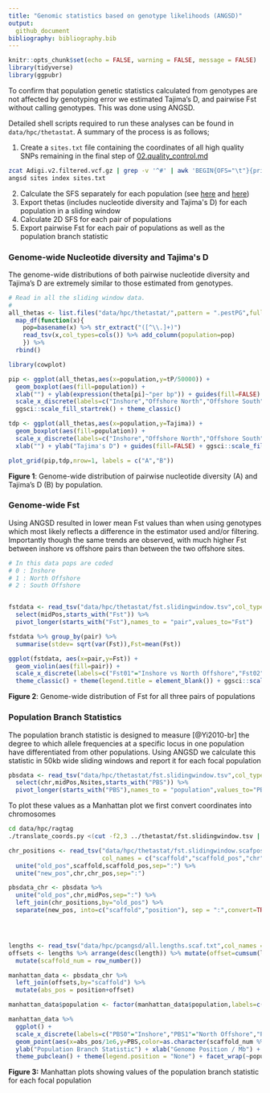 ```yaml
---
title: "Genomic statistics based on genotype likelihoods (ANGSD)"
output: 
  github_document
bibliography: bibliography.bib
---
```


```r
knitr::opts_chunk$set(echo = FALSE, warning = FALSE, message = FALSE)
library(tidyverse)
library(ggpubr)
```

To confirm that population genetic statistics calculated from genotypes are not affected by genotyping error we estimated Tajima's D, and pairwise Fst without calling genotypes. This was done using ANGSD.

Detailed shell scripts required to run these analyses can be found in `data/hpc/thetastat`.  A summary of the process is as follows;

1. Create a `sites.txt` file containing the coordinates of all high quality SNPs remaining in the final step of [02.quality_control.md](02.quality_control.md)
```bash
zcat Adigi.v2.filtered.vcf.gz | grep -v '^#' | awk 'BEGIN{OFS="\t"}{print $1,$2}' > sites.txt
angsd sites index sites.txt
```
2. Calculate the SFS separately for each population (see [here](data/hpc/thetastat/02_allele_freqs.sh) and [here](data/hpc/thetastat/03_realsfs.sh))
3. Export thetas (includes nucleotide diversity and Tajima\'s D) for each population in a sliding window
4. Calculate 2D SFS for each pair of populations
5. Export pairwise Fst for each pair of populations as well as the population branch statistic

### Genome-wide Nucleotide diversity and Tajima\'s D

The genome-wide distributions of both pairwise nucleotide diversity and Tajima's D are extremely similar to those estimated from genotypes. 

```r
# Read in all the sliding window data.
#
all_thetas <- list.files("data/hpc/thetastat/",pattern = ".pestPG",full.names = TRUE) %>% 
  map_df(function(x){
    pop=basename(x) %>% str_extract("([^\\.]+)")
    read_tsv(x,col_types=cols()) %>% add_column(population=pop)
    }) %>% 
  rbind()
```


```r
library(cowplot)

pip <- ggplot(all_thetas,aes(x=population,y=tP/50000)) + 
  geom_boxplot(aes(fill=population)) + 
  xlab("") + ylab(expression(theta[pi]~"per bp")) + guides(fill=FALSE) + 
  scale_x_discrete(labels=c("Inshore","Offshore North","Offshore South")) +
  ggsci::scale_fill_startrek() + theme_classic() 

tdp <- ggplot(all_thetas,aes(x=population,y=Tajima)) + 
  geom_boxplot(aes(fill=population)) + 
  scale_x_discrete(labels=c("Inshore","Offshore North","Offshore South")) +
  xlab("") + ylab("Tajima's D") + guides(fill=FALSE) + ggsci::scale_fill_startrek() + theme_classic() 

plot_grid(pip,tdp,nrow=1, labels = c("A","B"))
```

**Figure 1**: Genome-wide distribution of pairwise nucleotide diversity (A) and Tajima's D (B) by population. 

### Genome-wide Fst

Using ANGSD resulted in lower mean Fst values than when using genotypes which most likely reflects a difference in the estimator used and/or filtering.  Importantly though the same trends are observed, with much higher Fst between inshore vs offshore pairs than between the two offshore sites. 

```r
# In this data pops are coded
# 0 : Inshore
# 1 : North Offshore
# 2 : South Offshore


fstdata <- read_tsv("data/hpc/thetastat/fst.slidingwindow.tsv",col_types = cols()) %>% 
  select(midPos,starts_with("Fst")) %>% 
  pivot_longer(starts_with("Fst"),names_to = "pair",values_to="Fst")

fstdata %>% group_by(pair) %>% 
  summarise(stdev= sqrt(var(Fst)),Fst=mean(Fst))
```


```r
ggplot(fstdata, aes(x=pair,y=Fst)) + 
  geom_violin(aes(fill=pair)) +
  scale_x_discrete(labels=c("Fst01"="Inshore vs North Offshore","Fst02"="Inshore vs South Offshore","Fst12"="North Offshore vs South Offshore")) +
  theme_classic() + theme(legend.title = element_blank()) + ggsci::scale_fill_startrek() + guides(fill=FALSE) + xlab("") + ylim(0,0.2) + coord_flip() 
```

**Figure 2**: Genome-wide distribution of Fst for all three pairs of populations


### Population Branch Statistics

The population branch statistic is designed to measure [@Yi2010-br] the degree to which allele frequencies at a specific locus in one population have differentiated from other populations.  Using ANGSD we calculate this statistic in 50kb wide sliding windows and report it for each focal population 

```r
pbsdata <- read_tsv("data/hpc/thetastat/fst.slidingwindow.tsv",col_types = cols()) %>% 
  select(chr,midPos,Nsites,starts_with("PBS")) %>% 
  pivot_longer(starts_with("PBS"),names_to = "population",values_to="PBS")
```

To plot these values as a Manhattan plot we first convert coordinates into chromosomes

```bash
cd data/hpc/ragtag
./translate_coords.py <(cut -f2,3 ../thetastat/fst.slidingwindow.tsv | grep -v 'midPos') ragtag_output/ragtag.scaffolds.agp > ../thetastat/fst.slidingwindow.scafpos.tsv --keep
```

```r
chr_positions <- read_tsv("data/hpc/thetastat/fst.slidingwindow.scafpos.tsv", col_types = cols(),
                          col_names = c("scaffold","scaffold_pos","chr","chr_pos")) %>% 
  unite("old_pos",scaffold,scaffold_pos,sep=":") %>% 
  unite("new_pos",chr,chr_pos,sep=":")

pbsdata_chr <- pbsdata %>% 
  unite("old_pos",chr,midPos,sep=":") %>% 
  left_join(chr_positions,by="old_pos") %>% 
  separate(new_pos, into=c("scaffold","position"), sep = ":",convert=TRUE)




lengths <- read_tsv("data/hpc/pcangsd/all.lengths.scaf.txt",col_names = c("scaffold","length"))
offsets <- lengths %>% arrange(desc(length)) %>% mutate(offset=cumsum(length)-length) %>% 
  mutate(scaffold_num = row_number())

manhattan_data <- pbsdata_chr %>% 
  left_join(offsets,by="scaffold") %>% 
  mutate(abs_pos = position+offset) 

manhattan_data$population <- factor(manhattan_data$population,labels=c("PBS0"="Inshore","PBS1"="North Offshore","PBS2"="South Offshore"))

manhattan_data %>% 
  ggplot() + 
  scale_x_discrete(labels=c("PBS0"="Inshore","PBS1"="North Offshore","PBS2"="South Offshore")) +
  geom_point(aes(x=abs_pos/1e6,y=PBS,color=as.character(scaffold_num %% 2)),size=0.1) + 
  ylab("Population Branch Statistic") + xlab("Genome Position / Mb") + 
  theme_pubclean() + theme(legend.position = "None") + facet_wrap(~population,ncol = 1)

```

**Figure 3:** Manhattan plots showing values of the population branch statistic for each focal population 
